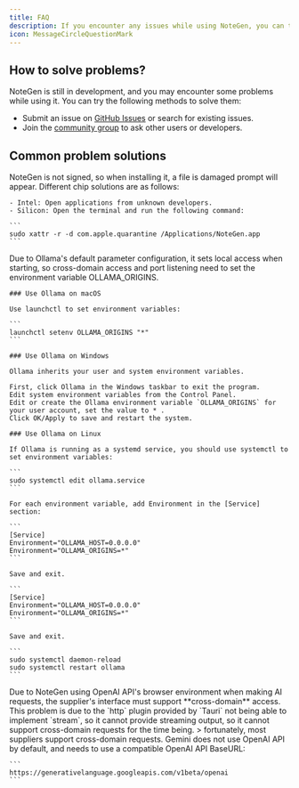 ```yaml
---
title: FAQ
description: If you encounter any issues while using NoteGen, you can try the following methods to solve them.
icon: MessageCircleQuestionMark
---
```


## How to solve problems?

NoteGen is still in development, and you may encounter some problems while using it. You can try the following methods to solve them:

- Submit an issue on [GitHub Issues](https://github.com/codexu/note-gen/issues) or search for existing issues.
- Join the [community group](https://github.com/codexu/note-gen/discussions/110) to ask other users or developers.

## Common problem solutions


<Accordions type="single">
  <Accordion title="MacOS installation package is damaged, cannot open?">
    NoteGen is not signed, so when installing it, a file is damaged prompt will appear. Different chip solutions are as follows:

    - Intel: Open applications from unknown developers.
    - Silicon: Open the terminal and run the following command:

    ```
    sudo xattr -r -d com.apple.quarantine /Applications/NoteGen.app
    ```
  </Accordion>
  <Accordion title="Ollama connection failed?">
    Due to Ollama's default parameter configuration, it sets local access when starting, so cross-domain access and port listening need to set the environment variable OLLAMA_ORIGINS.

    ### Use Ollama on macOS

    Use launchctl to set environment variables:

    ```
    launchctl setenv OLLAMA_ORIGINS "*"
    ```

    ### Use Ollama on Windows

    Ollama inherits your user and system environment variables.

    First, click Ollama in the Windows taskbar to exit the program.
    Edit system environment variables from the Control Panel.
    Edit or create the Ollama environment variable `OLLAMA_ORIGINS` for your user account, set the value to * .
    Click OK/Apply to save and restart the system.

    ### Use Ollama on Linux

    If Ollama is running as a systemd service, you should use systemctl to set environment variables:

    ```
    sudo systemctl edit ollama.service
    ```

    For each environment variable, add Environment in the [Service] section:

    ```
    [Service]
    Environment="OLLAMA_HOST=0.0.0.0"
    Environment="OLLAMA_ORIGINS=*"
    ```

    Save and exit.

    ```
    [Service]
    Environment="OLLAMA_HOST=0.0.0.0"
    Environment="OLLAMA_ORIGINS=*"
    ```

    Save and exit.

    ```
    sudo systemctl daemon-reload
    sudo systemctl restart ollama
    ```
  </Accordion>
  <Accordion title="Why some suppliers' models cannot be used?">
    Due to NoteGen using OpenAI API's browser environment when making AI requests, the supplier's interface must support **cross-domain** access.
    This problem is due to the `http` plugin provided by `Tauri` not being able to implement `stream`, so it cannot provide streaming output, so it cannot support cross-domain requests for the time being.
    > fortunately, most suppliers support cross-domain requests.

  </Accordion>
  <Accordion title="How to support Gemini?">
    Gemini does not use OpenAI API by default, and needs to use a compatible OpenAI API BaseURL:

    ```
    https://generativelanguage.googleapis.com/v1beta/openai
    ```
  </Accordion>
</Accordions>